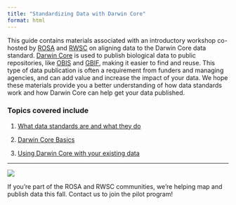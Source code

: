 ```yaml
---
title: "Standardizing Data with Darwin Core"
format: html
---
```


This guide contains materials associated with an introductory workshop co-hosted by [ROSA](https://www.rosascience.org/) and [RWSC](https://rwsc.org/) on aligning data to the Darwin Core data standard.  [Darwin Core](https://dwc.tdwg.org/) is used to publish biological data to public repositories, like [OBIS](https://obis.org/) and [GBIF](https://www.gbif.org/), making it easier to find and reuse. This type of data publication is often a requirement from funders and managing agencies, and can add value and increase the impact of your data. We hope these materials provide you a better understanding of how data standards work and how Darwin Core can help get your data published.


### Topics covered include

1. [What data standards are and what they do](./data-standards.html)

2. [Darwin Core Basics](./dwc-basics.html) 

3. [Using Darwin Core with your existing data](./align-your-data.html)

 

--------

::: {.image-text-container}
::: {.image-section}
![](img/peep-standing-17.svg){.contact-image}
:::

::: {.text-section}
If you're part of the ROSA and RWSC communities, we're helping map and publish data this fall. Contact us <span class="email-contact"><span data-name="kate" data-domain="intertidal" data-tld="agency"></span></span> to join the pilot program!
:::
:::


